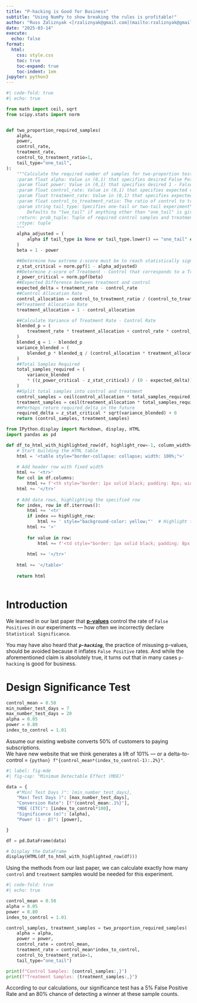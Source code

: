 ```yaml
---
title: "P-hacking is Good for Business"
subtitle: "Using NumPy to show breaking the rules is profitable!"
author: "Russ Zaliznyak <[rzaliznyak@gmail.com](mailto:rzaliznyak@gmail.com)>"
date: "2025-03-14"
execute:
  echo: false
format: 
  html: 
    css: style.css
    toc: true
    toc-expand: true
    toc-indent: 1em
jupyter: python3
---
```


```python
#| code-fold: true
#| echo: true

from math import ceil, sqrt
from scipy.stats import norm


def two_proportion_required_samples(
    alpha,
    power,
    control_rate,
    treatment_rate,
    control_to_treatment_ratio=1,
    tail_type="one_tail",
):
    """Calculate the required number of samples for two-proportion test.
    :param float alpha: Value in (0,1) that specifies desired False Positive Rate
    :param float power: Value in (0,1) that specifies desired 1 - False Negative Rate
    :param float control_rate: Value in (0,1) that specifies expected control rate
    :param float treatment_rate: Value in (0,1) that specifies expected treatment rate
    :param float control_to_treatment_ratio: The ratio of control to treatment samples
    :param string tail_type: Specifies one-tail or two-tail experiment\n
        Defaults to "two_tail" if anything other than "one_tail" is given
    :return: prob_tuple: Tuple of required control samples and treatment samples
    :rtype: tuple
    """
    alpha_adjusted = (
        alpha if tail_type is None or tail_type.lower() == "one_tail" else alpha / 2
    )
    beta = 1 - power

    ##Determine how extreme z-score must be to reach statistically significant result
    z_stat_critical = norm.ppf(1 - alpha_adjusted)
    ##Determine z-score of Treatment - Control that corresponds to a True Positive Rate (1-beta)
    z_power_critical = norm.ppf(beta)
    ##Expected Difference between treatment and control
    expected_delta = treatment_rate - control_rate
    ##Control Allocation Rate
    control_allocation = control_to_treatment_ratio / (control_to_treatment_ratio + 1)
    ##Treatment Allocation Rate
    treatment_allocation = 1 - control_allocation

    ##Calculate Variance of Treatment Rate - Control Rate
    blended_p = (
        treatment_rate * treatment_allocation + control_rate * control_allocation
    )
    blended_q = 1 - blended_p
    variance_blended = (
        blended_p * blended_q / (control_allocation * treatment_allocation)
    )
    ##Total Samples Required
    total_samples_required = (
        variance_blended
        * ((z_power_critical - z_stat_critical) / (0 - expected_delta)) ** 2
    )
    ##Split total samples into control and treatment
    control_samples = ceil(control_allocation * total_samples_required)
    treatment_samples = ceil(treatment_allocation * total_samples_required)
    ##Perhaps return required_delta in the future
    required_delta = z_stat_critical * sqrt(variance_blended) + 0
    return (control_samples, treatment_samples)

```

```python
from IPython.display import Markdown, display, HTML
import pandas as pd

def df_to_html_with_highlighted_row(df, highlight_row=-1, column_width=150):
    # Start building the HTML table
    html = '<table style="border-collapse: collapse; width: 100%;">'
    
    # Add header row with fixed width
    html += '<tr>'
    for col in df.columns:
        html += f'<th style="border: 1px solid black; padding: 8px; width: {column_width}px; background-color: #f0f0f0;">{col}</th>'
    html += '</tr>'
    
    # Add data rows, highlighting the specified row
    for index, row in df.iterrows():
        html += '<tr'
        if index == highlight_row:
            html += ' style="background-color: yellow;"'  # Highlight the specified row
        html += '>'
        
        for value in row:
            html += f'<td style="border: 1px solid black; padding: 8px; width: {column_width}px;">{value}</td>'
        
        html += '</tr>'
    
    html += '</table>'
    
    return html



```

# Introduction

We learned in our last paper that [**p-values**](https://rzaliznyak-math.github.io/numpy-random-p-value-power/#proper-p-value-practice){target="_blank"} control the rate of `False Positives` in our experiments --- how often we incorrectly declare `Statistical Significance`.

You may have also heard that _**`p-hacking`**_, the practice of misusing p-values, should be avoided because it inflates `False Positive` rates. And while the aforementioned claim is absolutely true, it turns out that in many cases `p-hacking` is good for business.


# Design Significance Test

```python

control_mean = 0.50
min_number_test_days = 7
max_number_test_days = 20
alpha = 0.05
power = 0.80
index_to_control = 1.01

```

Assume our existing website converts 50% of customers to paying subscriptions.<br> We have new website that we think generates a lift of 101% --- or a delta-to-control = `{python} f"{control_mean*(index_to_control-1):.2%}"`.

```python
#| label: fig-mde
#| fig-cap: "Minimum Detectable Effect (MDE)"

data = {
    #"Min( Test Days )": [min_number_test_days],
    "Max( Test Days )": [max_number_test_days],
    "Conversion Rate": [f"{control_mean:.1%}"],
    "MDE (ITC)": [index_to_control*100],
    "Significance (α)": [alpha],
    "Power (1 - β)": [power],

}

df = pd.DataFrame(data)

# Display the DataFrame
display(HTML(df_to_html_with_highlighted_row(df)))

```

Using the methods from our last paper, we can calculate exactly how many `control` and `treatment` samples would be needed for this experiment. 


```python
#| code-fold: true
#| echo: true

control_mean = 0.50
alpha = 0.05
power = 0.80
index_to_control = 1.01

control_samples, treatment_samples = two_proportion_required_samples(
    alpha = alpha,
    power = power,
    control_rate = control_mean,
    treatment_rate = control_mean*index_to_control,
    control_to_treatment_ratio=1,
    tail_type="one_tail")

print(f"Control Samples: {control_samples:,}")
print(f"Treatment Samples: {treatment_samples:,}")

```

According to our calculations, our significance test has a 5% False Positive Rate and an 80% chance of detecting a winner at these sample counts.